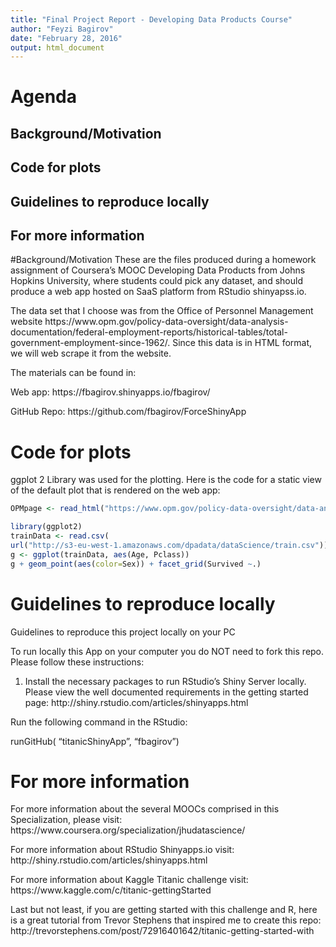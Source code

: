 ```yaml
---
title: "Final Project Report - Developing Data Products Course"
author: "Feyzi Bagirov"
date: "February 28, 2016"
output: html_document
---
```


# Agenda

## Background/Motivation
## Code for plots
## Guidelines to reproduce locally
## For more information

#Background/Motivation
These are the files produced during a homework assignment of Coursera’s MOOC Developing Data Products from Johns Hopkins University, where students could pick any dataset, and should produce a web app hosted on SaaS platform from RStudio shinyapss.io.

The data set that I choose was from the Office of Personnel Management website https://www.opm.gov/policy-data-oversight/data-analysis-documentation/federal-employment-reports/historical-tables/total-government-employment-since-1962/. Since this data is in HTML format, we will web scrape it from the website. 

The materials can be found in:

Web app: https://fbagirov.shinyapps.io/fbagirov/

GitHub Repo: https://github.com/fbagirov/ForceShinyApp

# Code for plots
ggplot 2 Library was used for the plotting. Here is the code for a static view of the default plot that is rendered on the web app:

```r

OPMpage <- read_html("https://www.opm.gov/policy-data-oversight/data-analysis-documentation/federal-employment-reports/historical-tables/total-government-employment-since-1962/")

library(ggplot2)
trainData <- read.csv(
url("http://s3-eu-west-1.amazonaws.com/dpadata/dataScience/train.csv"))
g <- ggplot(trainData, aes(Age, Pclass))
g + geom_point(aes(color=Sex)) + facet_grid(Survived ~.)

```


# Guidelines to reproduce locally
Guidelines to reproduce this project locally on your PC

To run locally this App on your computer you do NOT need to fork this repo. Please follow these instructions:

1. Install the necessary packages to run RStudio’s Shiny Server locally. Please view the well documented requirements in the getting started page: http://shiny.rstudio.com/articles/shinyapps.html

Run the following command in the RStudio:

runGitHub( “titanicShinyApp”, “fbagirov”)


# For more information
For more information about the several MOOCs comprised in this Specialization, please visit: https://www.coursera.org/specialization/jhudatascience/

For more information about RStudio Shinyapps.io visit: http://shiny.rstudio.com/articles/shinyapps.html

For more information about Kaggle Titanic challenge visit: https://www.kaggle.com/c/titanic-gettingStarted

Last but not least, if you are getting started with this challenge and R, here is a great tutorial from Trevor Stephens that inspired me to create this repo: http://trevorstephens.com/post/72916401642/titanic-getting-started-with